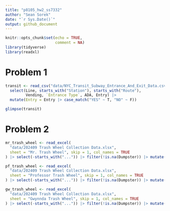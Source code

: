 ```yaml
---
title: "p8105_hw2_ss7332"
author: "Sean Sorek"
date: "`r Sys.Date()`"
output: github_document
---
```


```r
knitr::opts_chunk$set(echo = TRUE,
                      comment = NA)
library(tidyverse)
library(readxl)
```

# Problem 1

```r
transit <- read_csv("data/NYC_Transit_Subway_Entrance_And_Exit_Data.csv") |> 
  select(Line, starts_with("Station"), starts_with("Route"),
         Vending, `Entrance Type`, ADA, Entry) |>
  mutate(Entry = Entry |> case_match("YES" ~ T, "NO" ~ F))

glimpse(transit)
```

# Problem 2

```r
mr_trash_wheel <- read_excel(
  "data/202409 Trash Wheel Collection Data.xlsx",
  sheet = "Mr. Trash Wheel", skip = 1, col_names = TRUE
) |> select(-starts_with("...")) |> filter(!is.na(Dumpster)) |> mutate(`Sports Balls` = as.integer(floor(`Sports Balls`)), Wheel = "Mr. Trash Wheel")

pf_trash_wheel <- read_excel(
  "data/202409 Trash Wheel Collection Data.xlsx",
  sheet = "Professor Trash Wheel", skip = 1, col_names = TRUE
) |> select(-starts_with("...")) |> filter(!is.na(Dumpster)) |> mutate(Wheel = "Professor Trash Wheel")

gw_trash_wheel <- read_excel(
  "data/202409 Trash Wheel Collection Data.xlsx",
  sheet = "Gwynnda Trash Wheel", skip = 1, col_names = TRUE
) |> select(-starts_with("...")) |> filter(!is.na(Dumpster)) |> mutate(Wheel = "Gwynnda Trash Wheel")
```

